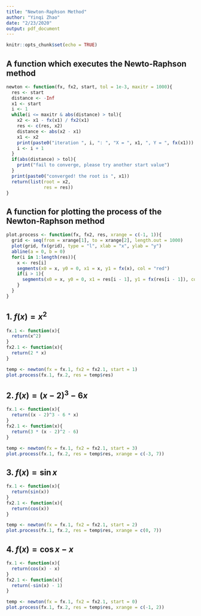 ```yaml
---
title: "Newton-Raphson Method"
author: "Yinqi Zhao"
date: "2/23/2020"
output: pdf_document
---
```


```r
knitr::opts_chunk$set(echo = TRUE)
```

## A function which executes the Newto-Raphson method
```r
newton <- function(fx, fx2, start, tol = 1e-3, maxitr = 1000){
  res <- start
  distance <- -Inf
  x1 <- start
  i <- 1
  while(i <= maxitr & abs(distance) > tol){
    x2 <- x1 - fx(x1) / fx2(x1)
    res <- c(res, x2)
    distance <- abs(x2 - x1)
    x1 <- x2
    print(paste0("iteration ", i, ": ", "X = ", x1, ", Y = ", fx(x1)))
    i <- i + 1
  }
  if(abs(distance) > tol){
    print("fail to converge, please try another start value")
  }
  print(paste0("converged! the root is ", x1))
  return(list(root = x2,
              res = res))
}
```

## A function for plotting the process of the Newton-Raphson method
```r
plot.process <- function(fx, fx2, res, xrange = c(-1, 1)){
  grid <- seq(from = xrange[1], to = xrange[2], length.out = 1000)
  plot(grid, fx(grid), type = "l", xlab = "x", ylab = "y")
  abline(a = 0, b = 0)
  for(i in 1:length(res)){
    x <- res[i]
    segments(x0 = x, y0 = 0, x1 = x, y1 = fx(x), col = "red")
    if(i > 1){
      segments(x0 = x, y0 = 0, x1 = res[i - 1], y1 = fx(res[i - 1]), col = "red", lty = 5)
    }
  }
}
```

## 1. $f(x) = x^2$
```r
fx.1 <- function(x){
  return(x^2)
}
fx2.1 <- function(x){
  return(2 * x)
}

temp <- newton(fx = fx.1, fx2 = fx2.1, start = 1)
plot.process(fx.1, fx.2, res = temp$res)
```

## 2. $f(x) = (x - 2)^3 - 6x$
```r
fx.1 <- function(x){
  return((x - 2)^3 - 6 * x)
}
fx2.1 <- function(x){
  return(3 * (x - 2)^2 - 6)
}

temp <- newton(fx = fx.1, fx2 = fx2.1, start = 3)
plot.process(fx.1, fx.2, res = temp$res, xrange = c(-3, 7))
```

## 3. $f(x) = \sin x$
```r
fx.1 <- function(x){
  return(sin(x))
}
fx2.1 <- function(x){
  return(cos(x))
}

temp <- newton(fx = fx.1, fx2 = fx2.1, start = 2)
plot.process(fx.1, fx.2, res = temp$res, xrange = c(0, 7))
```

## 4. $f(x) = \cos x - x$
```r
fx.1 <- function(x){
  return(cos(x) - x)
}
fx2.1 <- function(x){
  return(-sin(x) - 1)
}

temp <- newton(fx = fx.1, fx2 = fx2.1, start = 0)
plot.process(fx.1, fx.2, res = temp$res, xrange = c(-1, 2))
```

